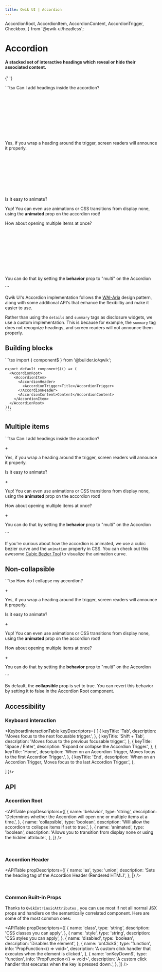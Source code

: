 ```yaml
---
title: Qwik UI | Accordion
---
```


  AccordionRoot,
  AccordionItem,
  AccordionContent,
  AccordionTrigger,
  Checkbox,
} from '@qwik-ui/headless';

<AlphaBanner />

# Accordion

#### A stacked set of interactive headings which reveal or hide their associated content.

{' '}

<Example01>
  ```tsx
  <AccordionRoot class="accordion-wrapper" animated>
    <AccordionItem>
      <AccordionHeader as="h3">
        <AccordionTrigger class="accordion-trigger">
          <span>Can I add headings inside the accordion?</span>
          <span>
            <SVG />
          </span>
        </AccordionTrigger>
      </AccordionHeader>
      <AccordionContent class="accordion-content">
        <p>
          Yes, if you wrap a heading around the trigger, screen readers will
          announce it properly.
        </p>
      </AccordionContent>
    </AccordionItem>
    <AccordionItem>
      <AccordionHeader as="h3">
        <AccordionTrigger class="accordion-trigger">
          <span>Is it easy to animate?</span>
          <span>
            <SVG />
          </span>
        </AccordionTrigger>
      </AccordionHeader>
      <AccordionContent class="accordion-content">
        <p>
          Yup! You can even use animations or CSS transitions from display none,
          using the <strong>animated</strong> prop on the accordion root!
        </p>
      </AccordionContent>
    </AccordionItem>
    <AccordionItem>
      <AccordionHeader as="h3">
        <AccordionTrigger class="accordion-trigger">
          <span>How about opening multiple items at once?</span>
          <span>
            <SVG />
          </span>
        </AccordionTrigger>
      </AccordionHeader>
      <AccordionContent class="accordion-content">
        <p>
          You can do that by setting the <strong>behavior</strong> prop to
          "multi" on the Accordion
        </p>
      </AccordionContent>
    </AccordionItem>
  </AccordionRoot>
  ```
</Example01>

Qwik UI's Accordion implementation follows the [WAI-Aria](https://www.w3.org/WAI/ARIA/apg/patterns/accordion/) design pattern, along with some additional API's that enhance the flexibiltiy and make it easier to use.

Rather than using the `details` and `summary` tags as disclosure widgets, we use a custom implementation. This is because for example, the `summary` tag does not recognize headings, and screen readers will not announce them properly.

## Building blocks

  <CodeExample>
    ```tsx
    import { component$ } from '@builder.io/qwik';

    export default component$(() => (
      <AccordionRoot>
        <AccordionItem>
          <AccordionHeader>
            <AccordionTrigger>Title</AccordionTrigger>
          </AccordionHeader>
          <AccordionContent>Content</AccordionContent>
        </AccordionItem>
      </AccordionRoot>
    ));
    ```

  </CodeExample>

## Multiple items

<Example02>
  ```tsx
  <AccordionRoot behavior="mutli" class="accordion-wrapper" animated>
    <AccordionItem>
      <AccordionHeader as="h3">
        <AccordionTrigger class="accordion-trigger">
          <span>Can I add headings inside the accordion?</span>
          <span>
            <p class="plus-styles">+</p>
          </span>
        </AccordionTrigger>
      </AccordionHeader>
      <AccordionContent class="accordion-content">
        <p>
          Yes, if you wrap a heading around the trigger, screen readers will
          announce it properly.
        </p>
      </AccordionContent>
    </AccordionItem>
    <AccordionItem>
      <AccordionHeader as="h3">
        <AccordionTrigger class="accordion-trigger">
          <span>Is it easy to animate?</span>
          <span>
            <p class="plus-styles">+</p>
          </span>
        </AccordionTrigger>
      </AccordionHeader>
      <AccordionContent class="accordion-content">
        <p>
          Yup! You can even use animations or CSS transitions from display none,
          using the <strong>animated</strong> prop on the accordion root!
        </p>
      </AccordionContent>
    </AccordionItem>
    <AccordionItem>
      <AccordionHeader as="h3">
        <AccordionTrigger class="accordion-trigger">
          <span>How about opening multiple items at once?</span>
          <span>
            <p class="plus-styles">+</p>
          </span>
        </AccordionTrigger>
      </AccordionHeader>
      <AccordionContent class="accordion-content">
        <p>
          You can do that by setting the <strong>behavior</strong> prop to
          "multi" on the Accordion
        </p>
      </AccordionContent>
    </AccordionItem>
  </AccordionRoot>
  ```
</Example02>

If you're curious about how the accordion is animated, we use a cubic bezier curve and the `animation` property in CSS. You can check out this awesome [Cubic Bezier Tool](https://cubic-bezier.com/) to visualize the animation curve.

## Non-collapsible

<Example03>
  ```tsx
  <AccordionRoot class="accordion-wrapper" animated collapsible={false}>
    <AccordionItem>
      <AccordionHeader as="h3">
        <AccordionTrigger class="accordion-trigger">
          <span>How do I collapse my accordion?</span>
          <span>
            <p class="plus-styles">+</p>
          </span>
        </AccordionTrigger>
      </AccordionHeader>
      <AccordionContent class="accordion-content">
        <p>
          Yes, if you wrap a heading around the trigger, screen readers will
          announce it properly.
        </p>
      </AccordionContent>
    </AccordionItem>
    <AccordionItem>
      <AccordionHeader as="h3">
        <AccordionTrigger class="accordion-trigger">
          <span>Is it easy to animate?</span>
          <span>
            <p class="plus-styles">+</p>
          </span>
        </AccordionTrigger>
      </AccordionHeader>
      <AccordionContent class="accordion-content">
        <p>
          Yup! You can even use animations or CSS transitions from display none,
          using the <strong>animated</strong> prop on the accordion root!
        </p>
      </AccordionContent>
    </AccordionItem>
    <AccordionItem>
      <AccordionHeader as="h3">
        <AccordionTrigger class="accordion-trigger">
          <span>How about opening multiple items at once?</span>
          <span>
            <p class="plus-styles">+</p>
          </span>
        </AccordionTrigger>
      </AccordionHeader>
      <AccordionContent class="accordion-content">
        <p>
          You can do that by setting the <strong>behavior</strong> prop to
          "multi" on the Accordion
        </p>
      </AccordionContent>
    </AccordionItem>
  </AccordionRoot>
  ```
</Example03>

By default, the <strong>collapsible</strong> prop is set to true. You can revert this behavior by setting it to false in the Accordion Root component.

## Accessibility

### Keyboard interaction

<KeyboardInteractionTable keyDescriptors={
  [
    {
      keyTitle: 'Tab',
      description: 'Moves focus to the next focusable trigger.',
    },
    {
      keyTitle: 'Shift + Tab',
      description: 'Moves focus to the previous focusable trigger.',
    },
    {
      keyTitle: 'Space / Enter',
      description: 'Expand or collapse the Accordion Trigger.',
    },
    {
      keyTitle: 'Home',
      description: 'When on an Accordion Trigger, Moves focus to the first Accordion Trigger.',
    },
    {
      keyTitle: 'End',
      description: 'When on an Accordion Trigger, Moves focus to the last Accordion Trigger.',
    },

]
}/>

## API

### Accordion Root

<APITable
  propDescriptors={[
    {
      name: 'behavior',
      type: 'string',
      description:
        'Determines whether the Accordion will open one or multiple items at a time.',
    },
    {
      name: 'collapsible',
      type: 'boolean',
      description: 'Will allow the accordion to collapse items if set to true.',
    },
    {
      name: 'animated',
      type: 'boolean',
      description:
        'Allows you to transition from display none or using the hidden attribute.',
    },
  ]}
/>

<br />

### Accordion Header

<APITable
  propDescriptors={[
    {
      name: 'as',
      type: 'union',
      description:
        'Sets the heading tag of the Accordion Header (Rendered HTML)',
    },
  ]}
/>

<br />

### Common Built-in Props

Thanks to `QwikIntrinsicAttributes` , you can use most if not all normal JSX props and handlers on the semantically correlated component. Here are some of the most common ones:

<APITable
  propDescriptors={[
    {
      name: 'class',
      type: 'string',
      description: 'CSS classes you can apply',
    },
    {
      name: 'style',
      type: 'string',
      description: 'CSS styles you can apply',
    },
    {
      name: 'disabled',
      type: 'boolean',
      description: 'Disables the element',
    },
    {
      name: 'onClick$',
      type: 'function',
      info: 'PropFunction<() => void>',
      description:
        'A custom click handler that executes when the element is clicked.',
    },
    {
      name: 'onKeyDown$',
      type: 'function',
      info: 'PropFunction<() => void>',
      description:
        'A custom click handler that executes when the key is pressed down.',
    },
  ]}
/>
